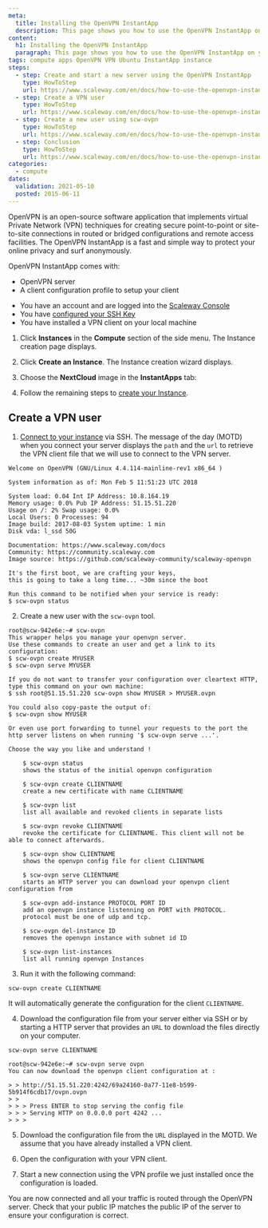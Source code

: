 ```yaml
---
meta:
  title: Installing the OpenVPN InstantApp
  description: This page shows you how to use the OpenVPN InstantApp on your Scaleway instance.
content:
  h1: Installing the OpenVPN InstantApp
  paragraph: This page shows you how to use the OpenVPN InstantApp on your Scaleway instance.
tags: compute apps OpenVPN VPN Ubuntu InstantApp instance
steps:
  - step: Create and start a new server using the OpenVPN InstantApp
    type: HowToStep
    url: https://www.scaleway.com/en/docs/how-to-use-the-openvpn-instant-apps/#-Create-and-start-a-new-instance-using-the-OpenVPN-InstantApp
  - step: Create a VPN user
    type: HowToStep
    url: https://www.scaleway.com/en/docs/how-to-use-the-openvpn-instant-apps/#-Create-a-VPN-user
  - step: Create a new user using scw-ovpn
    type: HowToStep
    url: https://www.scaleway.com/en/docs/how-to-use-the-openvpn-instant-apps/#-Create-a-new-user-using-scwovpn
  - step: Conclusion
    type: HowToStep
    url: https://www.scaleway.com/en/docs/how-to-use-the-openvpn-instant-apps/#-Conclusion
categories:
  - compute
dates:
  validation: 2021-05-10
  posted: 2015-06-11
---
```


OpenVPN is an open-source software application that implements virtual Private Network (VPN) techniques for creating secure point-to-point or site-to-site connections in routed or bridged configurations and remote access facilities.
The OpenVPN InstantApp is a fast and simple way to protect your online privacy and surf anonymously.

OpenVPN InstantApp comes with:

- OpenVPN server
- A client configuration profile to setup your client

<Message type="requirement">

  - You have an account and are logged into the [Scaleway Console](https://console.scaleway.com)
  - You have [configured your SSH Key](/console/my-project/how-to/create-ssh-key)
  - You have installed a VPN client on your local machine

</Message>

1. Click **Instances** in the **Compute** section of the side menu. The Instance creation page displays.

2. Click **Create an Instance**. The Instance creation wizard displays.

3. Choose the **NextCloud** image in the **InstantApps** tab:

4. Follow the remaining steps to [create your Instance](/compute/instances/how-to/create-an-instance/).

## Create a VPN user

1. [Connect to your instance](/compute/instances/how-to/connect-to-instance/) via SSH. The message of the day (MOTD) when you connect your server displays the `path` and the `url` to retrieve the VPN client file that we will use to connect to the VPN server.

  ```
  Welcome on OpenVPN (GNU/Linux 4.4.114-mainline-rev1 x86_64 )

  System information as of: Mon Feb 5 11:51:23 UTC 2018

  System load: 0.04 Int IP Address: 10.8.164.19
  Memory usage: 0.0% Pub IP Address: 51.15.51.220
  Usage on /: 2% Swap usage: 0.0%
  Local Users: 0 Processes: 94
  Image build: 2017-08-03 System uptime: 1 min
  Disk vda: l_ssd 50G

  Documentation: https://www.scaleway.com/docs
  Community: https://community.scaleway.com
  Image source: https://github.com/scaleway-community/scaleway-openvpn

  It's the first boot, we are crafting your keys,
  this is going to take a long time... ~30m since the boot

  Run this command to be notified when your service is ready:
  $ scw-ovpn status
  ```

2. Create a new user with the `scw-ovpn` tool.

  ```
  root@scw-942e6e:~# scw-ovpn
  This wrapper helps you manage your openvpn server.
  Use these commands to create an user and get a link to its configuration:
  $ scw-ovpn create MYUSER
  $ scw-ovpn serve MYUSER

  If you do not want to transfer your configuration over cleartext HTTP, type this command on your own machine:
  $ ssh root@51.15.51.220 scw-ovpn show MYUSER > MYUSER.ovpn

  You could also copy-paste the output of:
  $ scw-ovpn show MYUSER

  Or even use port forwarding to tunnel your requests to the port the http server listens on when running '$ scw-ovpn serve ...'.

  Choose the way you like and understand !

      $ scw-ovpn status
      shows the status of the initial openvpn configuration

      $ scw-ovpn create CLIENTNAME
      create a new certificate with name CLIENTNAME

      $ scw-ovpn list
      list all available and revoked clients in separate lists

      $ scw-ovpn revoke CLIENTNAME
      revoke the certificate for CLIENTNAME. This client will not be able to connect afterwards.

      $ scw-ovpn show CLIENTNAME
      shows the openvpn config file for client CLIENTNAME

      $ scw-ovpn serve CLIENTNAME
      starts an HTTP server you can download your openvpn client configuration from

      $ scw-ovpn add-instance PROTOCOL PORT ID
      add an openvpn instance listenning on PORT with PROTOCOL.
      protocol must be one of udp and tcp.

      $ scw-ovpn del-instance ID
      removes the openvpn instance with subnet id ID

      $ scw-ovpn list-instances
      list all running openvpn Instances
  ```

3. Run it with the following command:

  ```
  scw-ovpn create CLIENTNAME
  ```
  It will automatically generate the configuration for the client `CLIENTNAME`.

4. Download the configuration file from your server either via SSH or by starting a HTTP server that provides an `URL` to download the files directly on your computer.

  ```
  scw-ovpn serve CLIENTNAME
  ```

  ```
  root@scw-942e6e:~# scw-ovpn serve ovpn
  You can now download the openvpn client configuration at :

  > > http://51.15.51.220:4242/69a24160-0a77-11e8-b599-5b914f6cdb17/ovpn.ovpn
  > >
  > > > Press ENTER to stop serving the config file
  > > > Serving HTTP on 0.0.0.0 port 4242 ...
  > > >
  ```
5. Download the configuration file from the `URL` displayed in the MOTD. We assume that you have already installed a VPN client.

6. Open the configuration with your VPN client.

  <Lightbox src="scaleway-tunnelblick03.png" alt="" />

7. Start a new connection using the VPN profile we just installed once the configuration is loaded.

  <Lightbox src="scaleway-tunnelblick04.png" alt="" />

You are now connected and all your traffic is routed through the OpenVPN server. Check that your public IP matches the public IP of the server to ensure your configuration is correct. 
